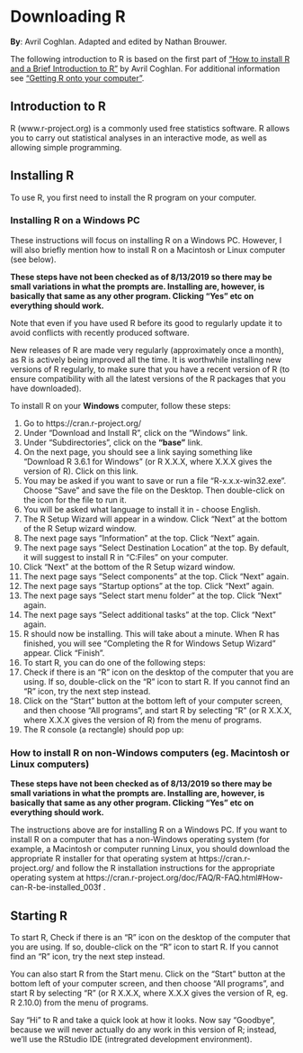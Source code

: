 # Downloading R

**By**: Avril Coghlan.  Adapted and edited by Nathan Brouwer.


The following introduction to R is based on the first part of ["How to install R and a Brief Introduction to R"](https://a-little-book-of-r-for-bioinformatics.readthedocs.io/en/latest/src/installr.html) by Avril Coghlan.  For additional information see ["Getting R onto your computer"](https://brouwern.github.io/BOOK_R_Ecological_Data_Science/getting-r-onto-your-computer.html).


## Introduction to R

R (www.r-project.org) is a commonly used free statistics software. R allows you to carry out statistical analyses in an interactive mode, as well as allowing simple programming.

## Installing R

To use R, you first need to install the R program on your computer.

### Installing R on a Windows PC

These instructions will focus on installing R on a Windows PC. However, I will also briefly mention how to install R on a Macintosh or Linux computer (see below).  

**These steps have not been checked as of 8/13/2019 so there may be small variations in what the prompts are.  Installing are, however, is basically that same as any other program.  Clicking "Yes" etc on everything should work.**

Note that even if you have used R before its good to regularly update it to avoid conflicts with recently produced software.

New releases of R are made very regularly (approximately once a month), as R is actively being improved all the time. It is worthwhile installing new versions of R regularly, to make sure that you have a recent version of R (to ensure compatibility with all the latest versions of the R packages that you have downloaded).

To install R on your **Windows** computer, follow these steps:

1. Go to https://cran.r-project.org/
1. Under “Download and Install R”, click on the “Windows” link.
1. Under “Subdirectories”, click on the **“base”** link.
1. On the next page, you should see a link saying something like “Download R 3.6.1 for Windows” (or R X.X.X, where X.X.X gives the version of R). Click on this link.
1. You may be asked if you want to save or run a file “R-x.x.x-win32.exe”. Choose “Save” and save the file on the Desktop. Then double-click on the icon for the file to run it.
1. You will be asked what language to install it in - choose English.
1. The R Setup Wizard will appear in a window. Click “Next” at the bottom of the R Setup wizard window.
1. The next page says “Information” at the top. Click “Next” again.
1. The next page says “Select Destination Location” at the top. By default, it will suggest to install R in “C:\Program Files” on your computer.
1. Click “Next” at the bottom of the R Setup wizard window.
1. The next page says “Select components” at the top. Click “Next” again.
1. The next page says “Startup options” at the top. Click “Next” again.
1. The next page says “Select start menu folder” at the top. Click “Next” again.
1. The next page says “Select additional tasks” at the top. Click “Next” again.
1. R should now be installing. This will take about a minute. When R has finished, you will see “Completing the R for Windows Setup Wizard” appear. Click “Finish”.
1. To start R, you can do one of the following steps:
1. Check if there is an “R” icon on the desktop of the computer that you are using. If so, double-click on the “R” icon to start R. If you cannot find an “R” icon, try the next step instead.
1. Click on the “Start” button at the bottom left of your computer screen, and then choose “All programs”, and start R by selecting “R” (or R X.X.X, where X.X.X gives the version of R) from the menu of programs.
1. The R console (a rectangle) should pop up:


### How to install R on non-Windows computers (eg. Macintosh or Linux computers)

**These steps have not been checked as of 8/13/2019 so there may be small variations in what the prompts are.  Installing are, however, is basically that same as any other program.  Clicking "Yes" etc on everything should work.**

The instructions above are for installing R on a Windows PC. If you want to install R on a computer that has a non-Windows operating system (for example, a Macintosh or computer running Linux, you should download the appropriate R installer for that operating system at https://cran.r-project.org/ and follow the R installation instructions for the appropriate operating system at https://cran.r-project.org/doc/FAQ/R-FAQ.html#How-can-R-be-installed_003f .

## Starting R 

To start R,  Check if there is an “R” icon on the desktop of the computer that you are using. If so, double-click on the “R” icon to start R. If you cannot find an “R” icon, try the next step instead.

You can also start R from the Start menu.  Click on the “Start” button at the bottom left of your computer screen, and then choose “All programs”, and start R by selecting “R” (or R X.X.X, where X.X.X gives the version of R, eg. R 2.10.0) from the menu of programs.

Say "Hi" to R and take a quick look at how it looks.  Now say "Goodbye", because we will never actually do any work in this version of R; instead, we'll use the RStudio IDE (intregrated development environment).
